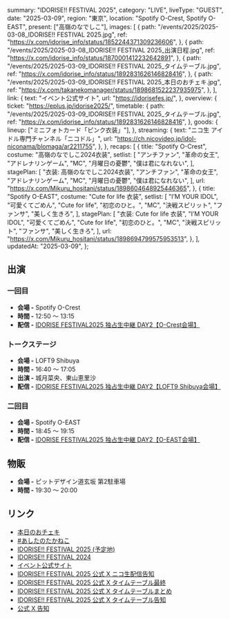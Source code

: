   summary: "IDORISE!! FESTIVAL 2025",
  category: "LIVE",
  liveType: "GUEST",
  date: "2025-03-09",
  region: "東京",
  location: "Spotify O-Crest, Spotify O-EAST",
  present: ["高嶺のなでしこ"],
  images: [
    {
      path: "/events/2025/2025-03-08_IDORISE!! FESTIVAL 2025.jpg",
      ref: "https://x.com/idorise_info/status/1852244371309236606",
    },
    {
      path: "/events/2025/2025-03-08_IDORISE!! FESTIVAL 2025_出演日程.jpg",
      ref: "https://x.com/idorise_info/status/1870001412232642891",
    },
    {
      path: "/events/2025/2025-03-09_IDORISE!! FESTIVAL 2025_タイムテーブル.jpg",
      ref: "https://x.com/idorise_info/status/1892831626146828416",
    },
    {
      path: "/events/2025/2025-03-09_IDORISE!! FESTIVAL 2025_本日のおチェキ.jpg",
      ref: "https://x.com/takanekomanager/status/1898681522237935975",
    },
  ],
  link: {
    text: "イベント公式サイト",
    url: "https://idorisefes.jp/",
  },
  overview: {
    ticket: "https://eplus.jp/idorise2025/",
    timetable: {
      path: "/events/2025/2025-03-09_IDORISE!! FESTIVAL 2025_タイムテーブル.jpg",
      ref: "https://x.com/idorise_info/status/1892831626146828416",
    },
    goods: {
      lineup: ["ミニフォトカード「ピンク衣装」"],
    },
    streaming: {
      text: "ニコ生 アイドル専門チャンネル「ニコドル」",
      url: "https://ch.nicovideo.jp/idol-niconama/blomaga/ar2211755",
    },
  },
  recaps: [
    {
      title: "Spotify O-Crest",
      costume: "高嶺のなでしこ2024衣装",
      setlist: [
        "アンチファン",
        "革命の女王",
        "アドレナリンゲーム",
        "MC",
        "月曜日の憂鬱",
        "僕は君になれない",
      ],
      stagePlan: [
        "衣装: 高嶺のなでしこ2024衣装",
        "アンチファン",
        "革命の女王",
        "アドレナリンゲーム",
        "MC",
        "月曜日の憂鬱",
        "僕は君になれない",
      ],
      url: "https://x.com/Mikuru_hositani/status/1898604648925446365",
    },
    {
      title: "Spotify O-EAST",
      costume: "Cute for life 衣装",
      setlist: [
        "I’M YOUR IDOL",
        "可愛くてごめん",
        "Cute for life",
        "初恋のひと。",
        "MC",
        "決戦スピリット",
        "ファンサ",
        "美しく生きろ",
      ],
      stagePlan: [
        "衣装: Cute for life 衣装",
        "I’M YOUR IDOL",
        "可愛くてごめん",
        "Cute for life",
        "初恋のひと。",
        "MC",
        "決戦スピリット",
        "ファンサ",
        "美しく生きろ",
      ],
      url: "https://x.com/Mikuru_hositani/status/1898694799575953513",
    },
  ],
  updatedAt: "2025-03-09",
};

## 出演

### 一回目

- **会場 -** Spotify O-Crest
- **時間 -** 12:50 〜 13:15
- **配信 -** [IDORISE FESTIVAL2025 独占生中継 DAY2【O-Crest会場】](https://live.nicovideo.jp/watch/lv347131387)

### トークステージ

- **会場 -** LOFT9 Shibuya
- **時間 -** 16:40 〜 17:05
- **出演 -** 城月菜央、東山恵里沙
- **配信 -** [IDORISE FESTIVAL2025 独占生中継 DAY2【LOFT9 Shibuya会場】](https://live.nicovideo.jp/watch/lv347131391)

### 二回目

- **会場 -** Spotify O-EAST
- **時間 -** 18:45 〜 19:15
- **配信 -** [IDORISE FESTIVAL2025 独占生中継 DAY2【O-EAST会場】](https://live.nicovideo.jp/watch/lv347131375)

## 物販

- **会場 -** ピットデザイン道玄坂 第2駐車場
- **時間 -** 19:30 〜 20:00

## リンク

- [本日のおチェキ](https://x.com/takanekomanager/status/1898681522237935975)
- [#あしたのたかねこ](https://x.com/takanenofficial/status/1898312771009487340)
- [IDORISE!! FESTIVAL 2025 (予定地)](https://2025.idorisefes.jp/)
- [IDORISE!! FESTIVAL 2024](https://2024.idorisefes.jp/)
- [イベント公式サイト](https://idorisefes.jp/)
- [IDORISE!! FESTIVAL 2025 公式 X ニコ生配信告知](https://x.com/idorise_info/status/1895760929419350123)
- [IDORISE!! FESTIVAL 2025 公式 X タイムテーブル最終](https://x.com/idorise_info/status/1897181772687007768)
- [IDORISE!! FESTIVAL 2025 公式 X タイムテーブルまとめ](https://x.com/idorise_info/status/1895436192189186218)
- [IDORISE!! FESTIVAL 2025 公式 X タイムテーブル告知](https://x.com/idorise_info/status/1892831626146828416)
- [公式 X 告知](https://x.com/takanenofficial/status/1852553733986828532)
